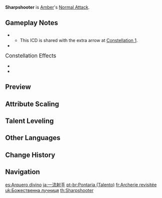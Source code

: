 {{Talent Infobox
|character     = Amber
|type          = Normal Attack
|image         = Talent Sharpshooter.png
|info          = '''Normal Attack'''<br />Perform up to 5 consecutive shots with a bow.<br /><br />'''Charged Attack'''<br />Perform a more precise '''Aimed Shot''' with increased DMG.<br />While aiming, flames will accumulate on the arrowhead. A fully charged flaming arrow will deal {{Color|Pyro DMG}}.<br /><br />'''Plunging Attack'''<br />Fires off a shower of arrows in mid-air before falling and striking the ground, dealing [[AoE]] DMG upon impact.
|hit1          = 36.1–96.6%
|hit2          = 36.1–96.6%
|hit3          = 46.4–124%
|hit4          = 47.3–127%
|hit5          = 59.3–159%
|aimed         = 43.9–92.8%
|charged       = 124–236%
|plunge        = 56.8–152%
|plungeLow     = 114–304%
|plungeHigh    = 142–380%
|scale_att1    = ATK
}}
'''Sharpshooter''' is [[Amber]]'s [[Normal Attack]].

==Gameplay Notes==
* {{TalentNote|icd|Fully Charged Aimed Shot DMG|1|3}}
** This ICD is shared with the extra arrow at [[One Arrow to Rule Them All|Constellation 1]].
*{{TalentNote|character=Amber|talent=Sharpshooter|ascension|2|Precise Shot}}

;<big>Constellation Effects</big>
*{{TalentNote|constellation|1|One Arrow to Rule Them All}}
*{{TalentNote|constellation|2|Bunny Triggered}}

==Preview==
{{Preview
|file1    = Sharpshooter Normal Preview
|caption1 = Normal Attack

|file2    = Sharpshooter Charged Preview
|caption2 = Charged Attack

|file3    = Sharpshooter Plunge Preview
|caption3 = Plunge Attack
}}

==Attribute Scaling==
{{Talent Scaling
|talentType=Normal Attack
|levels=11
|order=hit1,hit2,hit3,hit4,hit5,charged_title,aimed,fully-chargedaimedshot,plunge_title,plunge,plungelow,plungehigh
|titles=1-Hit DMG (%),2-Hit DMG (%),3-Hit DMG (%),4-Hit DMG (%),5-Hit DMG (%),Charged Attack (Aimed Shot),Aimed Shot (%),Fully-Charged Aimed Shot (%),Plunging Attack,Plunge DMG (%),Low Plunge DMG (%),High Plunge DMG (%)
|hit1_1=36.12
|hit1_2=39.06
|hit1_3=42
|hit1_4=46.2
|hit1_5=49.14
|hit1_6=52.5
|hit1_7=57.12
|hit1_8=61.74
|hit1_9=66.36
|hit1_10=71.4
|hit1_11=76.44
|hit2_1=36.12
|hit2_2=39.06
|hit2_3=42
|hit2_4=46.2
|hit2_5=49.14
|hit2_6=52.5
|hit2_7=57.12
|hit2_8=61.74
|hit2_9=66.36
|hit2_10=71.4
|hit2_11=76.44
|hit3_1=46.44
|hit3_2=50.22
|hit3_3=54
|hit3_4=59.4
|hit3_5=63.18
|hit3_6=67.5
|hit3_7=73.44
|hit3_8=79.38
|hit3_9=85.32
|hit3_10=91.8
|hit3_11=98.28
|hit4_1=47.3
|hit4_2=51.15
|hit4_3=55
|hit4_4=60.5
|hit4_5=64.35
|hit4_6=68.75
|hit4_7=74.8
|hit4_8=80.85
|hit4_9=86.9
|hit4_10=93.5
|hit4_11=100.1
|hit5_1=59.34
|hit5_2=64.17
|hit5_3=69
|hit5_4=75.9
|hit5_5=80.73
|hit5_6=86.25
|hit5_7=93.84
|hit5_8=101.43
|hit5_9=109.02
|hit5_10=117.3
|hit5_11=125.58
|aimed_1=43.86
|aimed_2=47.43
|aimed_3=51
|aimed_4=56.1
|aimed_5=59.67
|aimed_6=63.75
|aimed_7=69.36
|aimed_8=74.97
|aimed_9=80.58
|aimed_10=86.7
|aimed_11=92.82
|fully-chargedaimedshot_1=124
|fully-chargedaimedshot_2=133.3
|fully-chargedaimedshot_3=142.6
|fully-chargedaimedshot_4=155
|fully-chargedaimedshot_5=164.3
|fully-chargedaimedshot_6=173.6
|fully-chargedaimedshot_7=186
|fully-chargedaimedshot_8=198.4
|fully-chargedaimedshot_9=210.8
|fully-chargedaimedshot_10=223.2
|fully-chargedaimedshot_11=235.6
|plunge_1=56.83
|plunge_2=61.45
|plunge_3=66.08
|plunge_4=72.69
|plunge_5=77.31
|plunge_6=82.6
|plunge_7=89.87
|plunge_8=97.14
|plunge_9=104.41
|plunge_10=112.34
|plunge_11=120.27
|plungelow_1=113.63
|plungelow_2=122.88
|plungelow_3=132.13
|plungelow_4=145.35
|plungelow_5=154.59
|plungelow_6=165.17
|plungelow_7=179.7
|plungelow_8=194.23
|plungelow_9=208.77
|plungelow_10=224.62
|plungelow_11=240.48
|plungehigh_1=141.93
|plungehigh_2=153.49
|plungehigh_3=165.04
|plungehigh_4=181.54
|plungehigh_5=193.1
|plungehigh_6=206.3
|plungehigh_7=224.45
|plungehigh_8=242.61
|plungehigh_9=260.76
|plungehigh_10=280.57
|plungehigh_11=300.37
}}

==Talent Leveling==
{{Talent Upgrade|Amber}}

==Other Languages==
{{Other Languages
|en      = Sharpshooter
|zhs     = 神射手
|zhs_rm  = Shén Shèshǒu
|zht     = 神射手
|zht_rm  = Shén Shèshǒu
|zh_tl   = Divine Archer
|ja      = 一流射手
|ja_rm   = Ichiryuu Shashu
|ja_tl   = Top-Grade Archer
|ko      = 신궁
|ko_rm   = Singung
|ko_tl   = Expert Archer
|es      = Arquero divino
|es_tl   = Divine Archer
|fr      = Archerie revisitée
|fr_tl   = Revisited Archery
|ru      = Первоклассный стрелок
|ru_tl   = 
|th      = Sharpshooter
|vi      = Xạ Thủ Thần
|vi_tl   = Godly Shooter
|de      = Scharfschütze
|de_tl   = Sharpshooter
|id      = Sharpshooter
|pt      = Pontaria
|pt_tl   = 
}}

==Change History==
{{Change History|1.0}}
<!--
==References==
{{Reflist}}
-->
==Navigation==
{{Talent Navbox|Amber}}

[[es:Arquero divino]]
[[ja:一流射手]]
[[pt-br:Pontaria (Talento)]]
[[fr:Archerie revisitée]]
[[uk:Божественна лучниця]]
[[th:Sharpshooter]]